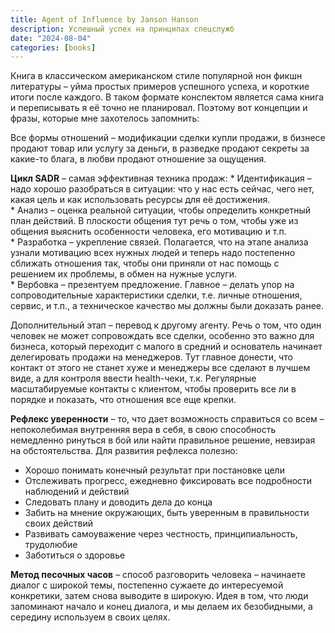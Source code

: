 ```yaml
---
title: Agent of Influence by Janson Hanson
description: Успешный успех на принципах спецслужб
date: "2024-08-04"
categories: [books]
---
```


Книга в классическом американском стиле популярной нон фикшн литературы – уйма простых примеров успешного успеха, и короткие итоги после каждого. В таком формате конспектом является сама книга и переписывать я её точно не планировал. Поэтому вот концепции и фразы, которые мне захотелось запомнить: 

Все формы отношений – модификации сделки купли продажи, в бизнесе продают товар или услугу за деньги, в разведке продают секреты за какие-то блага, в любви продают отношение за ощущения. 

**Цикл SADR** – самая эффективная техника продаж:
* Идентификация – надо хорошо разобраться в ситуации: что у нас есть сейчас, чего нет, какая цель и как использовать ресурсы для её достижения.   
* Анализ – оценка реальной ситуации, чтобы определить конкретный план действий. В плоскости общения тут речь о том, чтобы уже из общения выяснить особенности человека, его мотивацию и т.п.   
* Разработка – укрепление связей. Полагается, что на этапе анализа узнали мотивацию всех нужных людей и теперь надо постепенно сближать отношения так, чтобы они приняли от нас помощь с решением их проблемы, в обмен на нужные услуги.   
* Вербовка – презентуем предложение. Главное – делать упор на сопроводительные характеристики сделки, т.е. личные отношения, сервис, и т.п., а техническое качество мы должны были доказать ранее.   

Дополнительный этап – перевод к другому агенту. Речь о том, что один человек не может сопровождать все сделки, особенно это важно для бизнеса, который переходит с малого в средний и основатель начинает делегировать продажи на менеджеров. Тут главное донести, что контакт от этого не станет хуже и менеджеры все сделают в лучшем виде, а для контроля ввести health-чеки, т.к. Регулярные масштабируемые контакты с клиентом, чтобы проверить все ли в порядке и показать, что отношения все еще крепки. 

**Рефлекс уверенности** – то, что дает возможность справиться со всем – непоколебимая внутренняя вера в себя, в свою способность немедленно ринуться в бой или найти правильное решение, невзирая на обстоятельства. Для развития рефлекса полезно: 

* Хорошо понимать конечный результат при постановке цели   
* Отслеживать прогресс, ежедневно фиксировать все подробности наблюдений и действий   
* Следовать плану и доводить дела до конца   
* Забить на мнение окружающих, быть уверенным в правильности своих действий  
* Развивать самоуважение через честность, принципиальность, трудолюбие   
* Заботиться о здоровье   

**Метод песочных часов** – способ разговорить человека – начинаете диалог с широкой темы, постепенно сужаете до интересуемой конкретики, затем снова выводите в широкую. Идея в том, что люди запоминают начало и конец диалога, и мы делаем их безобидными, а середину используем в своих целях.
